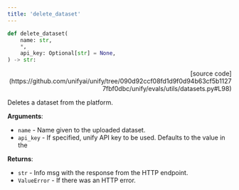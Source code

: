 ```yaml
---
title: 'delete_dataset'
---
```


```python
def delete_dataset(
    name: str,
    *,
    api_key: Optional[str] = None,
) -> str:
```

<p align="right">[source code](https://github.com/unifyai/unify/tree/090d92ccf08fd1d9f0d94b63cf5b11277fbf0dbc/unify/evals/utils/datasets.py#L98)</p>

Deletes a dataset from the platform.

**Arguments**:

- `name` - Name given to the uploaded dataset.
- `api_key` - If specified, unify API key to be used. Defaults to the value in the



**Returns**:

- `str` - Info msg with the response from the HTTP endpoint.
- `ValueError` - If there was an HTTP error.
